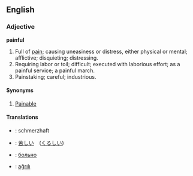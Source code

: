==English==
===Adjective===
'''painful'''
#Full of [[pain]]; causing uneasiness or distress, either physical or mental; afflictive; disquieting; distressing.
#Requiring labor or toil; difficult; executed with laborious effort; as a painful service; a painful march.
#Painstaking; careful; industrious.

====Synonyms====
#[[Painable]]

====Translations====
*{{de}}: schmerzhaft
*{{ja}}: [[苦しい]]　([[くるしい]])
*{{ru}}: [[больно]]
*{{tr}}: [[ağrılı]]